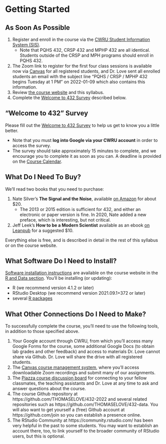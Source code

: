 # Getting Started

## As Soon As Possible

1. Register and enroll in the course via the [CWRU Student Information System (SIS)](https://sis.case.edu/).
    - Note that PQHS 432, CRSP 432 and MPHP 432 are all identical. Students outside of the CRSP and MPH programs should enroll in PQHS 432.
2. The Zoom link to register for the first four class sessions is available now via [Canvas](https://canvas.case.edu/) for all registered students, and Dr. Love sent all enrolled students an email with the subject line "PQHS / CRSP / MPHP 432 begins Tuesday at 1 PM" on 2022-01-09 which also contains this information.
3. Review [the course website](https://thomaselove.github.io/432/) and this syllabus. 
4. Complete the [Welcome to 432 Survey](https://bit.ly/432-2022-welcome-survey) described below.

## "Welcome to 432" Survey 

Please fill out the [Welcome to 432 Survey](https://bit.ly/432-2022-welcome-survey) to help us get to know you a little better.

- Note that you must **log into Google via your CWRU account** in order to access the survey.
- The survey should take approximately 15 minutes to complete, and we encourage you to complete it as soon as you can. A deadline is provided on the [Course Calendar](https://thomaselove.github.io/432/calendar.html).

## What Do I Need To Buy?

We'll read two books that you need to purchase:

1. Nate Silver's **The Signal and the Noise**, available [on Amazon](https://www.amazon.com/Signal-Noise-Many-Predictions-Fail-but/dp/0143125087) for about $20. 
    - The 2013 or 2015 edition is sufficient for 432, and either an electronic or paper version is fine. In 2020, Nate added a new preface, which is interesting, but not critical.
2. Jeff Leek's **How to be a Modern Scientist** available as an ebook [on Leanpub](https://leanpub.com/modernscientist) for a suggested $10.

Everything else is free, and is described in detail in the rest of this syllabus or on the course website.

## What Software Do I Need to Install?

[Software installation instructions](https://thomaselove.github.io/432/software_install.html) are available on the course website in the [R and Data section](https://thomaselove.github.io/432/software_install.html). You'll be installing (or updating):

- R (we recommend version 4.1.2 or later)
- RStudio Desktop (we recommend version 2021.09.1+372 or later)
- several [R packages](https://thomaselove.github.io/432/r_packages.html)

## What Other Connections Do I Need to Make?

To successfully complete the course, you'll need to use the following tools, in addition to those specified above.

1. Your Google account through CWRU, from which you'll access many Google Forms for the course, some additional Google Docs (to obtain lab grades and other feedback) and access to materials Dr. Love cannot share via Github. Dr. Love will share the drive with all registered students.
2. The [Canvas course management system](https://canvas.case.edu/), where you'll access downloadable Zoom recordings and submit many of our assignments.
3. The [Piazza course discussion board](https://piazza.com/case/spring2022/pqhs432) for connecting to your fellow classmates, the teaching assistants and Dr. Love at any time to ask and answer questions about the course.
4. The course Github repository at https://github.com/THOMASELOVE/432-2022 and several related repositories such as https://github.com/THOMASELOVE/432-data. You will also want to get yourself a (free) Github account at https://github.com/join so you can establish a presence online.
5. The RStudio Community at https://community.rstudio.com/ has been very helpful in the past to some students. You may want to establish an account there, too, to link yourself to the broader community of RStudio users, but this is optional.

